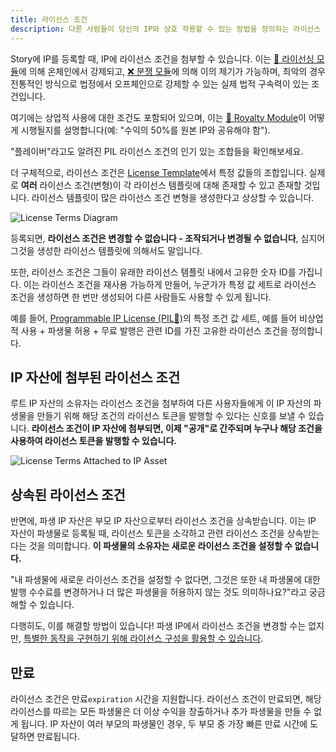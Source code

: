 ```yaml
---
title: 라이선스 조건
description: 다른 사람들이 당신의 IP와 상호 작용할 수 있는 방법을 정의하는 라이선스 템플릿의 특정 값 조합
---
```


Story에 IP를 등록할 때, IP에 라이선스 조건을 첨부할 수 있습니다. 이는 [📜 라이선싱 모듈](/concepts/licensing-module/overview)에 의해 온체인에서 강제되고, [❌ 분쟁 모듈](/concepts/dispute-module/overview)에 의해 이의 제기가 가능하며, 최악의 경우 전통적인 방식으로 법정에서 오프체인으로 강제할 수 있는 실제 법적 구속력이 있는 조건입니다.

여기에는 상업적 사용에 대한 조건도 포함되어 있으며, 이는 [💸 Royalty Module](/concepts/royalty-module/overview)이 어떻게 시행될지를 설명합니다(예: "수익의 50%를 원본 IP와 공유해야 함").

<CardGroup cols={1}>
  <Card title="라이선스 조건 예시" href="/concepts/programmable-ip-license/pil-flavors" icon="ice-cream">
    "플레이버"라고도 알려진 PIL 라이선스 조건의 인기 있는 조합들을 확인해보세요.
  </Card>
</CardGroup>

더 구체적으로, 라이선스 조건은 [License Template](/concepts/licensing-module/license-template)에서 특정 값들의 조합입니다. 실제로 **여러** 라이선스 조건(변형)이 각 라이선스 템플릿에 대해 존재할 수 있고 존재할 것입니다. 라이선스 템플릿이 많은 라이선스 조건 변형을 생성한다고 상상할 수 있습니다.

<Frame>
  <img src="/images/concepts/license-terms-diagram.png" alt="License Terms Diagram" />
</Frame>

등록되면, **라이선스 조건은 변경할 수 없습니다 - 조작되거나 변경될 수 없습니다**, 심지어 그것을 생성한 라이선스 템플릿에 의해서도 말입니다.

또한, 라이선스 조건은 그들이 유래한 라이선스 템플릿 내에서 고유한 숫자 ID를 가집니다. 이는 라이선스 조건을 재사용 가능하게 만들어, 누군가가 특정 값 세트로 라이선스 조건을 생성하면 한 번만 생성되어 다른 사람들도 사용할 수 있게 됩니다.

예를 들어, [Programmable IP License (PIL💊)](/concepts/programmable-ip-license/overview)의 특정 조건 값 세트, 예를 들어 비상업적 사용 + 파생물 허용 + 무료 발행은 관련 ID를 가진 고유한 라이선스 조건을 정의합니다.

## IP 자산에 첨부된 라이선스 조건

루트 IP 자산의 소유자는 라이선스 조건을 첨부하여 다른 사용자들에게 이 IP 자산의 파생물을 만들기 위해 해당 조건의 라이선스 토큰을 발행할 수 있다는 신호를 보낼 수 있습니다. **라이선스 조건이 IP 자산에 첨부되면, 이제 "공개"로 간주되며 누구나 해당 조건을 사용하여 라이선스 토큰을 발행할 수 있습니다.**

<Frame>
  <img src="/images/concepts/license-terms-attach-diagram.png" alt="License Terms Attached to IP Asset" />
</Frame>

## 상속된 라이선스 조건

반면에, 파생 IP 자산은 부모 IP 자산으로부터 라이선스 조건을 상속받습니다. 이는 IP 자산이 파생물로 등록될 때, 라이선스 토큰을 소각하고 관련 라이선스 조건을 상속받는다는 것을 의미합니다. **이 파생물의 소유자는 새로운 라이선스 조건을 설정할 수 없습니다.**

<Note>
  "내 파생물에 새로운 라이선스 조건을 설정할 수 없다면, 그것은 또한 내 파생물에 대한 발행 수수료를 변경하거나 더 많은 파생물을 허용하지 않는 것도 의미하나요?"라고 궁금해할 수 있습니다.

  다행히도, 이를 해결할 방법이 있습니다! 파생 IP에서 라이선스 조건을 변경할 수는 없지만, [특별한 동작을 구현하기 위해 라이선스 구성을 활용할 수 있습니다](/concepts/licensing-module/license-config).
</Note>

## 만료

라이선스 조건은 만료`expiration` 시간을 지원합니다. 라이선스 조건이 만료되면, 해당 라이선스를 따르는 모든 파생물은 더 이상 수익을 창출하거나 추가 파생물을 만들 수 없게 됩니다. IP 자산이 여러 부모의 파생물인 경우, 두 부모 중 가장 빠른 만료 시간에 도달하면 만료됩니다.

